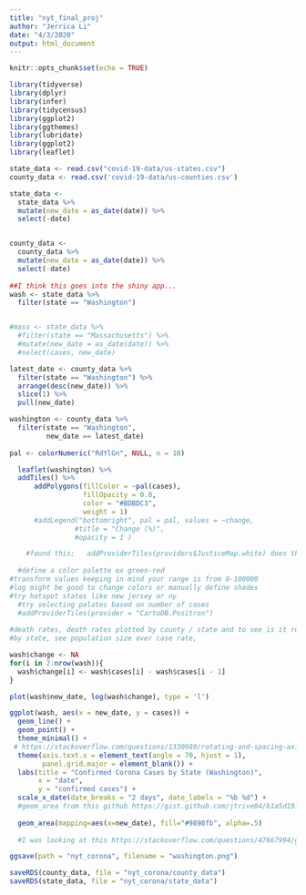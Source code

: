 ```yaml
---
title: "nyt_final_proj"
author: "Jerrica Li"
date: "4/3/2020"
output: html_document
---
```


```r
knitr::opts_chunk$set(echo = TRUE)
```

```r
library(tidyverse)
library(dplyr)
library(infer)
library(tidycensus)
library(ggplot2)
library(ggthemes)
library(lubridate)
library(ggplot2)
library(leaflet)
```

```r
state_data <- read.csv("covid-19-data/us-states.csv") 
county_data <- read.csv('covid-19-data/us-counties.csv')
```

```r

state_data <- 
  state_data %>% 
  mutate(new_date = as_date(date)) %>% 
  select(-date)


county_data <- 
  county_data %>% 
  mutate(new_date = as_date(date)) %>% 
  select(-date)
  
##I think this goes into the shiny app...
wash <- state_data %>% 
  filter(state == "Washington")


#mass <- state_data %>% 
  #filter(state == "Massachusetts") %>% 
  #mutate(new_date = as_date(date)) %>% 
  #select(cases, new_date)
```

```r

latest_date <- county_data %>% 
  filter(state == "Washington") %>% 
  arrange(desc(new_date)) %>% 
  slice(1) %>% 
  pull(new_date)

washington <- county_data %>% 
  filter(state == "Washington", 
         new_date == latest_date)
  
pal <- colorNumeric("RdYlGn", NULL, n = 10)

  leaflet(washington) %>% 
  addTiles() %>%
      addPolygons(fillColor = ~pal(cases),
                  fillOpacity = 0.8,
                  color = "#BDBDC3",
                  weight = 1) 
      #addLegend("bottomright", pal = pal, values = ~change,
                #title = "Change (%)",
                #opacity = 1 )

    #found this;   addProviderTiles(providers$JusticeMap.white) does that work??
  
  #define a color palette ex green-red
#transform values keeping in mind your range is from 0-100000
#log might be good to change colors or manually define shades 
#try hotspot states like new jersey or ny 
  #try selecting palates based on number of cases 
  #addProviderTiles(provider = "CartoDB.Positron")
  
#death rates, death rates plotted by county / state and to see is it rural places? urban cities? the south? 
#by state, see population size over case rate, 

```









```r

wash$change <- NA
for(i in 2:nrow(wash)){
  wash$change[i] <- wash$cases[i] - wash$cases[i - 1]
}

plot(wash$new_date, log(wash$change), type = 'l')

```



```r

ggplot(wash, aes(x = new_date, y = cases)) +
  geom_line() +
  geom_point() + 
  theme_minimal() +
 # https://stackoverflow.com/questions/1330989/rotating-and-spacing-axis-labels-in-ggplot2
  theme(axis.text.x = element_text(angle = 70, hjust = 1), 
        panel.grid.major = element_blank()) + 
  labs(title = "Confirmed Corona Cases by State (Washington)", 
       x = "date", 
       y = "confirmed cases") +
  scale_x_date(date_breaks = "2 days", date_labels = "%b %d") +
  #geom_area from this github https://gist.github.com/jtrive84/b1a5d191358883dea1d511d8c78929b6#file-ggplot_auc-r-L9
  
  geom_area(mapping=aes(x=new_date), fill="#9898fb", alpha=.5) 
  
  #I was looking at this https://stackoverflow.com/questions/47667994/ggplot-x-axis-labels-with-all-x-axis-values for the longest time before I realized that I can change this by using scale_x_date()

```

```r
ggsave(path = "nyt_corona", filename = "washington.png")
```

```r
saveRDS(county_data, file = "nyt_corona/county_data")
saveRDS(state_data, file = "nyt_corona/state_data")
```

